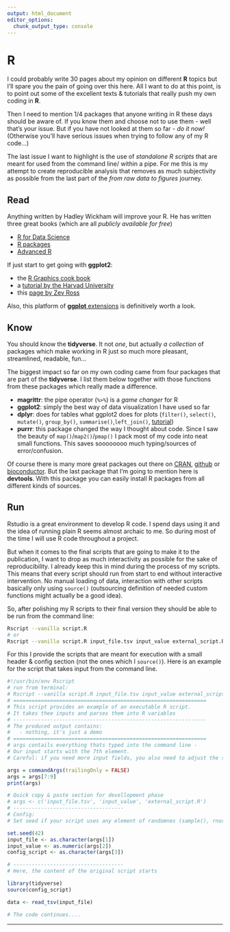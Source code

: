 ```yaml
---
output: html_document
editor_options:
  chunk_output_type: console
---
```


# R

I could probably write 30 pages about my opinion on different **R** topics but I'll spare you the pain of going over this here.
All I want to do at this point, is to point out some of the excellent texts & tutorials that really push my own coding in **R**.

Then I need to mention 1/4 packages that anyone writing in R these days should be aware of.
If you know them and choose not to use them - well that's your issue.
But if you have not looked at them so far - *do it now!*
(Otherwise you'll have serious issues when trying to follow any of my R code...)

The last issue I want to highlight is the use of *standalone R scripts* that are meant for used from the command line/ within a pipe.
For me this is my attempt to create reproducible analysis that removes as much subjectivity as possible from the last part of the *from raw data to figures* journey.

## Read

Anything written by Hadley Wickham will improve your R.
He has written three great books (which are all *publicly available for free*)

- [R for Data Science](https://r4ds.had.co.nz/)
- [R packages](http://r-pkgs.had.co.nz/)
- [Advanced R](https://adv-r.hadley.nz/)

If just start to get going with **ggplot2**:

- the [R Graphics cook book](http://www.cookbook-r.com/Graphs/)
- a [tutorial by the Harvad University](http://tutorials.iq.harvard.edu/R/Rgraphics/Rgraphics.html#introduction)
- this [page by Zev Ross](http://zevross.com/blog/2014/08/04/beautiful-plotting-in-r-a-ggplot2-cheatsheet-3/)

Also, this platform of [**ggplot** extensions](http://www.ggplot2-exts.org/) is definitively worth a look.

## Know

You should know the **tidyverse**.
It not *one*, but actually *a collection* of packages which make working in R just so much more pleasant, streamlined, readable, fun...

The biggest impact so far on my own coding came from four packages that are part of the **tidyverse**.
I list them below together with those functions from these packages which really made a difference.

- **magrittr**: the pipe operator (`%>%`) is a *game changer* for R
- **ggplot2**: simply the best way of data visualization I have used so far
- **dplyr**: does for tables what ggplot2 does for plots  (`filter()`, `select()`, `mutate()`, `group_by()`, `summarise()`,`left_join()`, [tutorial](http://genomicsclass.github.io/book/pages/dplyr_tutorial.html))
- **purrr**: this package changed the way I thought about code. Since I saw the beauty of `map()`/`map2()`/`pmap()` I pack most of my code into neat small functions. This saves soooooooo much typing/sources of error/confusion.

Of course there is many more great packages out there on [CRAN](https://cran.r-project.org/), [github](https://github.com/) or [bioconductor](https://bioconductor.org/).
But the last package that I'm going to mention here is **devtools**.
With this package you can easily install R packages from all different kinds of sources.


## Run

Rstudio is a great environment to develop R code.
I spend days using it and the idea of running plain R seems almost archaic to me.
So during most of the time I will use R code throughout a project.

But when it comes to the final scripts that are going to make it to the publication, I want to drop as much interactivity as possible for the sake of reproducibility.
I already keep this in mind during the process of my scripts.
This means that every script should run from start to end without interactive intervention.
No manual loading of data, interaction with other scripts basically only using `source()` (outsourcing definition of needed custom functions might actually be a good idea).

So, after polishing my R scripts to their final version they should be able to be run from the command line:

```sh
Rscript --vanilla script.R
# or
Rscript --vanilla script.R input_file.tsv input_value external_script.R
```

For this I provide the scripts that are meant for execution with a small header & config section (not the ones which I `source()`).
Here is an example for the script that takes input from the command line.

<div class="kclass">
```r
#!/usr/bin/env Rscript
# run from terminal:
# Rscript --vanilla script.R input_file.tsv input_value external_script.R
# ===============================================================
# This script provides an example of an executable R script.
# It takes thee inputs and parses them into R variables
# ---------------------------------------------------------------
# The produced output contains:
#   - nothing, it's just a demo
# ===============================================================
# args contails everything thats typed into the command line -
# Our input starts with the 7th element.
# Careful: if you need more input fields, you also need to adjust the subsetting

args = commandArgs(trailingOnly = FALSE)
args = args[7:9]
print(args)

# Quick copy & paste section for devellopment phase
# args <- c('input_file.tsv', 'input_value', 'external_script.R')
# ------------------------------------
# Config:
# Set seed if your script uses any element of randomnes (sample(), rnorm(),...)

set.seed(42)                         
input_file <- as.character(args[1])
input_value <- as.numeric(args[2])
config_script <- as.character(args[3])

# ------------------------------------
# Here, the content of the original script starts 

library(tidyverse)
source(config_script)

data <- read_tsv(input_file)

# The code continues....
```
</div>

--------